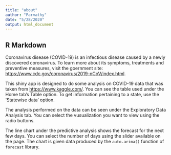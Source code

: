 ---
title: "about"
author: "Parvathy"
date: "5/28/2020"
output: html_document
---

## R Markdown

Coronavirus disease (COVID-19) is an infectious disease caused by a newly discovered coronavirus. To learn more about its symptoms, treatments and preventive measures, visit the goernment site:  <https://www.cdc.gov/coronavirus/2019-nCoV/index.html>.

This shiny app is designed to do some analysis on COVID-19 data that was taken from <https://www.kaggle.com/>. You can see the table used under the Home tab's Table option. To get information pertaining to a state, use the 'Statewise data' option.

The analysis performed on the data can be seen under the Exploratory Data Analysis tab. You can select the vusualization you want to view using the radio buttons. 

The line chart under the predictive analysis shows the forecast for the next few days. You can select the number of days using the slider available on the page. The chart is given data produced by the `auto.arima()` function of `forecast` library. 

